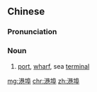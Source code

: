 ==Chinese==
{{zh-forms}}

===Pronunciation===
{{zh-pron
|m=gǎngbù
|c=gong2 bou6
|mn=káng-po͘/káng-pō͘
|cat=n
}}

===Noun===
{{zh-noun}}

# [[port]], [[wharf]], sea [[terminal]]

[[mg:港埠]]
[[chr:港埠]]
[[zh:港埠]]